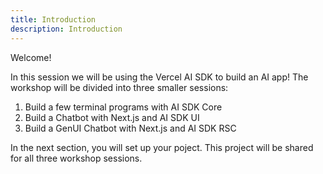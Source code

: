 ```yaml
---
title: Introduction
description: Introduction
---
```


Welcome! 

In this session we will be using the Vercel AI SDK to build an AI app! The workshop will be divided into three smaller sessions:
1. Build a few terminal programs with AI SDK Core
2. Build a Chatbot with Next.js and AI SDK UI
3. Build a GenUI Chatbot with Next.js and AI SDK RSC

In the next section, you will set up your poject. This project will be shared for all three workshop sessions.

